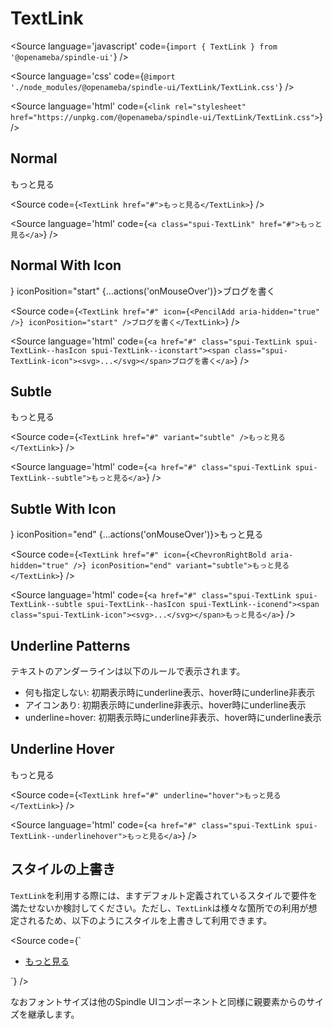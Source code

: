 
# TextLink

<Meta title="TextLink" component={TextLink} />

<Source
  language='javascript'
  code={`import { TextLink } from '@openameba/spindle-ui'`}
/>

<Source
  language='css'
  code={`@import './node_modules/@openameba/spindle-ui/TextLink/TextLink.css'`}
/>

<Source
  language='html'
  code={`<link rel="stylesheet" href="https://unpkg.com/@openameba/spindle-ui/TextLink/TextLink.css">`}
/>

## Normal

<Preview withSource="open">
  <Story name="Normal">
    <TextLink href="#" {...actions('onMouseOver')}>もっと見る</TextLink>
  </Story>
</Preview>

<Source
  code={`
<TextLink href="#">もっと見る</TextLink>
  `}
/>

<Source
  language='html'
  code={`
<a class="spui-TextLink" href="#">もっと見る</a>
  `}
/>

## Normal With Icon

<Preview withSource="open">
  <Story name="NormalWithIcon">
    <TextLink href="#" icon={<PencilAdd aria-hidden="true" />} iconPosition="start" {...actions('onMouseOver')}>ブログを書く</TextLink>
  </Story>
</Preview>

<Source
  code={`
<TextLink href="#" icon={<PencilAdd aria-hidden="true" />} iconPosition="start" />ブログを書く</TextLink>
  `}
/>

<Source
  language='html'
  code={`
<a href="#" class="spui-TextLink spui-TextLink--hasIcon spui-TextLink--iconstart"><span class="spui-TextLink-icon"><svg>...</svg></span>ブログを書く</a>
  `}
/>

## Subtle

<Preview withSource="open">
  <Story name="Subtle">
    <TextLink href="#" variant="subtle" {...actions('onMouseOver')}>もっと見る</TextLink>
  </Story>
</Preview>

<Source
  code={`
<TextLink href="#" variant="subtle" />もっと見る</TextLink>
  `}
/>

<Source
  language='html'
  code={`
<a href="#" class="spui-TextLink spui-TextLink--subtle">もっと見る</a>
  `}
/>

## Subtle With Icon

<Preview withSource="open">
  <Story name="SubtleWithIcon">
    <TextLink href="#" variant="subtle" icon={<ChevronRightBold aria-hidden="true" />} iconPosition="end" {...actions('onMouseOver')}>もっと見る</TextLink>
  </Story>
</Preview>

<Source
  code={`
<TextLink href="#" icon={<ChevronRightBold aria-hidden="true" />} iconPosition="end" variant="subtle">もっと見る</TextLink>
  `}
/>

<Source
  language='html'
  code={`
<a href="#" class="spui-TextLink spui-TextLink--subtle spui-TextLink--hasIcon spui-TextLink--iconend"><span class="spui-TextLink-icon"><svg>...</svg></span>もっと見る</a>
  `}
/>

## Underline Patterns

テキストのアンダーラインは以下のルールで表示されます。

- 何も指定しない: 初期表示時にunderline表示、hover時にunderline非表示
- アイコンあり: 初期表示時にunderline非表示、hover時にunderline表示
- underline=hover: 初期表示時にunderline非表示、hover時にunderline表示

## Underline Hover

<Preview withSource="open">
  <Story name="UnderlineHover">
    <TextLink href="#" underline="hover" {...actions('onMouseOver')}>もっと見る</TextLink>
  </Story>
</Preview>

<Source
  code={`
<TextLink href="#" underline="hover">もっと見る</TextLink>
  `}
/>

<Source
  language='html'
  code={`
<a href="#" class="spui-TextLink spui-TextLink--underlinehover">もっと見る</a>
  `}
/>

## スタイルの上書き
`TextLink`を利用する際には、ますデフォルト定義されているスタイルで要件を満たせないか検討してください。ただし、`TextLink`は様々な箇所での利用が想定されるため、以下のようにスタイルを上書きして利用できます。

<Source
  code={`
<style>
  .container {
    --TextLink-color: var(--color-text-medium-emphasis);
    --TextLink-icon-color: var(--color-object-medium-emphasis);
    --TextLink-fontWeight: normal;
  }
</style>
<div class="container">
  <ul>
    <li><a class="spui-TextLink" href="#">もっと見る</a></li>
  </ul>
</div>
  `}
/>

なおフォントサイズは他のSpindle UIコンポーネントと同様に親要素からのサイズを継承します。
